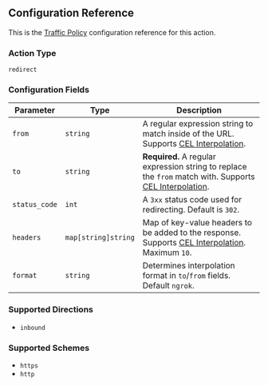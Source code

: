 ## Configuration Reference

This is the [Traffic Policy](/docs/http/traffic-policy/) configuration
reference for this action.

### Action Type

`redirect`

### Configuration Fields

| Parameter     | Type                | Description                                                                                                                   |
| ------------- | ------------------- | ----------------------------------------------------------------------------------------------------------------------------- |
| `from`        | `string`            | A regular expression string to match inside of the URL. Supports [CEL Interpolation](#cel-interpolation).                     |
| `to`          | `string`            | **Required.** A regular expression string to replace the `from` match with. Supports [CEL Interpolation](#cel-interpolation). |
| `status_code` | `int`               | A `3xx` status code used for redirecting. Default is `302`.                                                                   |
| `headers`     | `map[string]string` | Map of key-value headers to be added to the response. Supports [CEL Interpolation](#cel-interpolation). Maximum `10`.         |
| `format`      | `string`            | Determines interpolation format in `to`/`from` fields. Default `ngrok`.                                                       |

### Supported Directions

- `inbound`

### Supported Schemes

- `https`
- `http`
